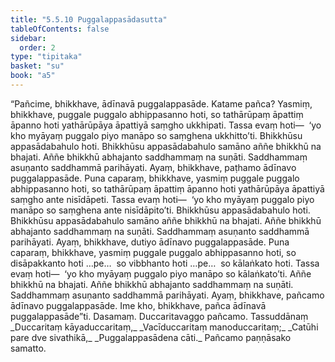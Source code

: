 ```yaml
---
title: "5.5.10 Puggalappasādasutta"
tableOfContents: false
sidebar:
  order: 2
type: "tipitaka"
basket: "su"
book: "a5"
---
```



<DynamicBreadcrumb />

<Division number="250" book="a5">

<Paragraph number="1343" book="a5">
“Pañcime, bhikkhave, ādīnavā puggalappasāde. Katame pañca? Yasmiṃ, bhikkhave, puggale puggalo abhippasanno hoti, so tathārūpaṃ āpattiṃ āpanno hoti yathārūpāya āpattiyā saṃgho ukkhipati. Tassa evaṃ hoti—  ‘yo kho myāyaṃ puggalo piyo manāpo so saṃghena ukkhitto’ti. Bhikkhūsu appasādabahulo hoti. Bhikkhūsu appasādabahulo samāno aññe bhikkhū na bhajati. Aññe bhikkhū abhajanto saddhammaṃ na suṇāti. Saddhammaṃ asuṇanto saddhammā parihāyati. Ayaṃ, bhikkhave, paṭhamo ādīnavo puggalappasāde.
</Paragraph>

<Paragraph number="1344" book="a5">
Puna caparaṃ, bhikkhave, yasmiṃ puggale puggalo abhippasanno hoti, so tathārūpaṃ āpattiṃ āpanno hoti yathārūpāya āpattiyā saṃgho ante nisīdāpeti. Tassa evaṃ hoti—  ‘yo kho myāyaṃ puggalo piyo manāpo so saṃghena ante nisīdāpito’ti. Bhikkhūsu appasādabahulo hoti. Bhikkhūsu appasādabahulo samāno aññe bhikkhū na bhajati. Aññe bhikkhū abhajanto saddhammaṃ na suṇāti. Saddhammaṃ asuṇanto saddhammā parihāyati. Ayaṃ, bhikkhave, dutiyo ādīnavo puggalappasāde.
</Paragraph>

<Paragraph number="1345" book="a5">
Puna caparaṃ, bhikkhave, yasmiṃ puggale puggalo abhippasanno hoti, so disāpakkanto hoti …pe…  so vibbhanto hoti …pe…  so kālaṅkato hoti. Tassa evaṃ hoti—  ‘yo kho myāyaṃ puggalo piyo manāpo so kālaṅkato’ti. Aññe bhikkhū na bhajati. Aññe bhikkhū abhajanto saddhammaṃ na suṇāti. Saddhammaṃ asuṇanto saddhammā parihāyati. Ayaṃ, bhikkhave, pañcamo ādīnavo puggalappasāde. Ime kho, bhikkhave, pañca ādīnavā puggalappasāde”ti.

</Paragraph>
</Division>

<Paragraph number="1346" type="center" book="a5">
Dasamaṃ.



</Paragraph>

<Paragraph number="1347" type="center" book="a5">
Duccaritavaggo pañcamo.



</Paragraph>

<Paragraph number="1348" type="center" book="a5">
Tassuddānaṃ


</Paragraph>

<Paragraph number="1349" type="verses" book="a5">
_Duccaritaṃ kāyaduccaritaṃ,_  
_Vacīduccaritaṃ manoduccaritaṃ;_  
_Catūhi pare dve sivathikā,_  
_Puggalappasādena cāti._  


</Paragraph>

<Paragraph number="1350" type="center" book="a5">
Pañcamo paṇṇāsako samatto.
</Paragraph>